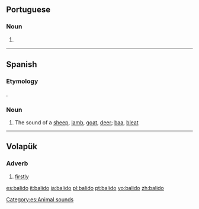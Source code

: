 ==Portuguese==

===Noun===
{{pt-noun|m|s}}

# {{l|en|baa}} {{gloss|bleating of sheep}}

----

==Spanish==

===Etymology===
{{suffix|balar|ido|alt1=Balar|lang=es}}.

===Noun===
{{es-noun|m|balidos}}
# The sound of a [[sheep]], [[lamb]], [[goat]], [[deer]]; [[baa]], [[bleat]]
[[Category:es:Animal sounds]]

----

==Volapük==

===Adverb===
{{head|vo|adverb}}

# [[firstly]]

[[es:balido]]
[[it:balido]]
[[ja:balido]]
[[pl:balido]]
[[pt:balido]]
[[vo:balido]]
[[zh:balido]]